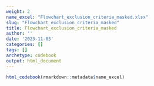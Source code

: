 ```yaml
---
weight: 2
name_excel: "Flowchart_exclusion_criteria_masked.xlsx"
slug: "Flowchart_exclusion_criteria_masked"
title: Flowchart_exclusion_criteria_masked
author: ''
date: '2023-11-03'
categories: []
tags: []
archetype: codebook
output: html_document
---
```


```r
html_codebook(rmarkdown::metadata$name_excel)
```
